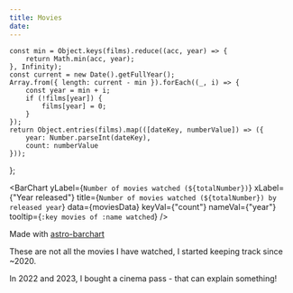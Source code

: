 ```yaml
---
title: Movies
date:
---
```


    const min = Object.keys(films).reduce((acc, year) => {
        return Math.min(acc, year);
    }, Infinity);
    const current = new Date().getFullYear();
    Array.from({ length: current - min }).forEach((_, i) => {
        const year = min + i;
        if (!films[year]) {
            films[year] = 0;
        }
    });
    return Object.entries(films).map(([dateKey, numberValue]) => ({
        year: Number.parseInt(dateKey),
        count: numberValue
    }));
};





<BarChart
    yLabel={`Number of movies watched (${totalNumber})`}
    xLabel={"Year released"}
    title={`Number of movies watched (${totalNumber}) by released year`}
    data={moviesData}
    keyVal={"count"}
    nameVal={"year"}
    tooltip={`:key movies of :name watched`}
/>

Made with [astro-barchart](https://github.com/Its-Just-Nans/astro-barchart)


These are not all the movies I have watched, I started keeping track since ~2020.

In 2022 and 2023, I bought a cinema pass - that can explain something!
